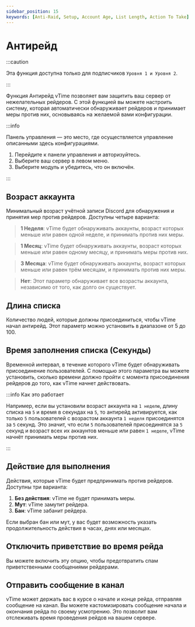 ```yaml
---
sidebar_position: 15
keywords: [Anti-Raid, Setup, Account Age, List Length, Action To Take]
---
```


# Антирейд

:::caution

Эта функция доступна только для подписчиков `Уровня 1 и Уровня 2`.

:::

Функция Антирейд vTime позволяет вам защитить ваш сервер от нежелательных рейдеров. С этой функцией вы можете настроить систему, которая автоматически обнаруживает рейдеров и принимает меры против них, основываясь на желаемой вами конфигурации.

:::info

Панель управления — это место, где осуществляется управление описанными здесь конфигурациями.

1. Перейдите к панели управления и авторизуйтесь.
2. Выберите ваш сервер в левом меню.
3. Выберите модуль и убедитесь, что он включён.

:::

## Возраст аккаунта

Минимальный возраст учётной записи Discord для обнаружения и принятия мер против рейдеров. Доступны четыре варианта:

> **1 Неделя**: vTime будет обнаруживать аккаунты, возраст которых меньше или равен одной неделе, и принимать против них меры.

> **1 Месяц**: vTime будет обнаруживать аккаунты, возраст которых меньше или равен одному месяцу, и принимать меры против них.

> **3 Месяца**: vTime будет обнаруживать аккаунты, возраст которых меньше или равен трём месяцам, и принимать против них меры.

> **Нет**: Этот параметр обнаруживает все возрасты аккаунта, независимо от того, как долго он существует.

## Длина списка

Количество людей, которые должны присоединиться, чтобы vTime начал антирейд. Этот параметр можно установить в диапазоне от 5 до 100.

## Время заполнения списка (Секунды)

Временной интервал, в течение которого vTime будет обнаруживать присоединение пользователей. С помощью этого параметра вы можете установить, сколько времени должно пройти с момента присоединения рейдеров до того, как vTime начнет действовать.

:::info Как это работает

Например, если вы установили возраст аккаунта на `1 неделю`, длину списка на `5` и время в секундах на `5`, то антирейд активируется, как только `5` пользователей с возрастом аккаунта `1 неделя` присоединятся за `5` секунд. Это значит, что если `5` пользователей присоединятся за `5` секунд и возраст всех их аккаунтов меньше или равен `1 неделе`, vTime начнёт принимать меры против них.

:::

## Действие для выполнения

Действия, которые vTime будет предпринимать против рейдеров. Доступны три варианта:

1. **Без действия**: vTime не будет принимать меры.
2. **Мут**: vTime замутит рейдера.
3. **Бан**: vTime забанит рейдера.

Если выбран бан или мут, у вас будет возможность указать продолжительность действия в часах, днях или месяцах.

## Отключить приветствие во время рейда

Вы можете включить эту опцию, чтобы предотвратить спам приветственными сообщениями рейдерами.

## Отправить сообщение в канал

vTime может держать вас в курсе о начале и конце рейда, отправляя сообщение на канал. Вы можете кастомизировать сообщение начала и окончания рейда по своему усмотрению. Это позволит вам отслеживать время проведения рейдов на вашем сервере.
